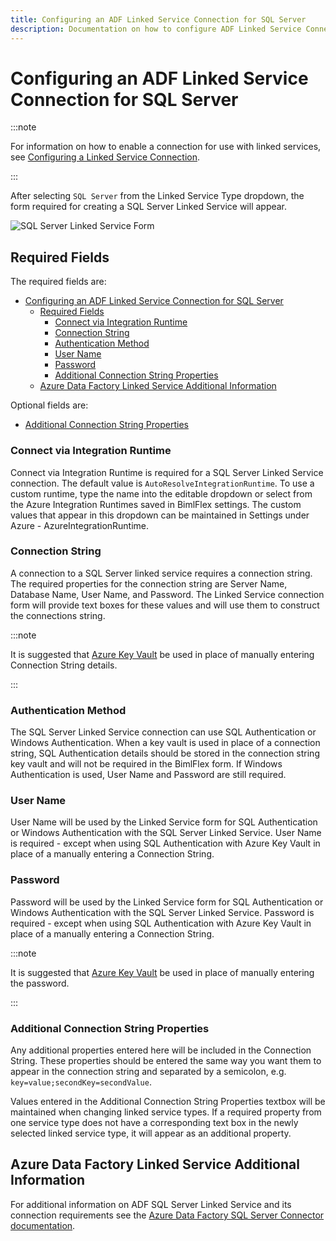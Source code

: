 ---
title: Configuring an ADF Linked Service Connection for SQL Server
description: Documentation on how to configure ADF Linked Service Connection for SQL Server with required fields, connection strings, and links to additional information
---
<head>
  <meta name="varigenceProduct" content="BimlFlex"></meta>
  <meta name="varigenceArticleType" content="Walkthrough"></meta>
</head>

# Configuring an ADF Linked Service Connection for SQL Server



:::note

For information on how to enable a connection for use with linked services, see [Configuring a Linked Service Connection](./create-linked-service-connection).

:::


[//]: # (TODO List of stages, connection types, and system types that can use SQL Server)

After selecting `SQL Server` from the Linked Service Type dropdown, the form required for creating a SQL Server Linked Service will appear.

![SQL Server Linked Service Form](/img/bimlflex/bimlflex-ss-app-connections-adf-sql-server-form.png "SQL Server Linked Service Form")

## Required Fields

The required fields are:

- [Configuring an ADF Linked Service Connection for SQL Server](#configuring-an-adf-linked-service-connection-for-sql-server)
  - [Required Fields](#required-fields)
    - [Connect via Integration Runtime](#connect-via-integration-runtime)
    - [Connection String](#connection-string)
    - [Authentication Method](#authentication-method)
    - [User Name](#user-name)
    - [Password](#password)
    - [Additional Connection String Properties](#additional-connection-string-properties)
  - [Azure Data Factory Linked Service Additional Information](#azure-data-factory-linked-service-additional-information)

Optional fields are:

+ [Additional Connection String Properties](#additional-connection-string-properties)

### Connect via Integration Runtime

Connect via Integration Runtime is required for a SQL Server Linked Service connection.
The default value is `AutoResolveIntegrationRuntime`.
To use a custom runtime, type the name into the editable dropdown or select from the Azure Integration Runtimes saved in BimlFlex settings.
The custom values that appear in this dropdown can be maintained in Settings under Azure - AzureIntegrationRuntime.

### Connection String

A connection to a SQL Server linked service requires a connection string.
The required properties for the connection string are Server Name, Database Name, User Name, and Password.
The Linked Service connection form will provide text boxes for these values and will use them to construct the connections string.



:::note

It is suggested that [Azure Key Vault](linked-service-azure-key-vault.md) be used in place of manually entering Connection String details.

:::


### Authentication Method

The SQL Server Linked Service connection can use SQL Authentication or Windows Authentication.
When a key vault is used in place of a connection string, SQL Authentication details should be stored in the connection string key vault and will not be required in the BimlFlex form.
If Windows Authentication is used, User Name and Password are still required.

### User Name

User Name will be used by the Linked Service form for SQL Authentication or Windows Authentication with the SQL Server Linked Service.
User Name is required - except when using SQL Authentication with Azure Key Vault in place of a manually entering a Connection String.

### Password

Password will be used by the Linked Service form for SQL Authentication or Windows Authentication with the SQL Server Linked Service.
Password is required - except when using SQL Authentication with Azure Key Vault in place of a manually entering a Connection String.



:::note

It is suggested that [Azure Key Vault](linked-service-azure-key-vault.md) be used in place of manually entering the password.

:::


### Additional Connection String Properties

Any additional properties entered here will be included in the Connection String.
These properties should be entered the same way you want them to appear in the connection string and separated by a semicolon, e.g. `key=value;secondKey=secondValue`.

Values entered in the Additional Connection String Properties textbox will be maintained when changing linked service types.
If a required property from one service type does not have a corresponding text box in the newly selected linked service type, it will appear as an additional property.

## Azure Data Factory Linked Service Additional Information

For additional information on ADF SQL Server Linked Service and its connection requirements see the [Azure Data Factory SQL Server Connector documentation](https://docs.microsoft.com/en-us/azure/data-factory/connector-sql-server).
